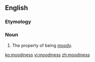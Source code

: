 ==English==
===Etymology===
{{suffix|moody|ness}}

===Noun===
{{en-noun|-|es}}

#The property of being [[moody]].

[[ko:moodiness]]
[[vi:moodiness]]
[[zh:moodiness]]